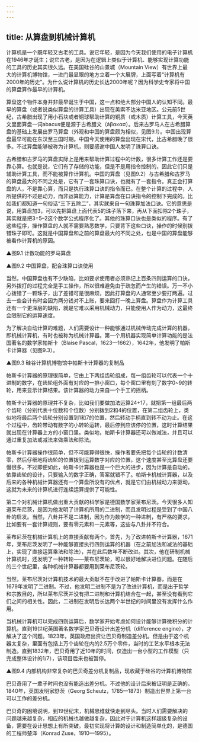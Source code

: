 ```yaml
---
---
---
```

title: 从算盘到机械计算机
---




计算机是一个既年轻又古老的工具。说它年轻，是因为今天我们使用的电子计算机在1946年才诞生；说它古老，是因为在逻辑上类似于计算机、能够实现计算功能的工具的历史其实很久远。在美国硅谷的山景城（Mountain View）有世界上最大的计算机博物馆，一进门最显眼的地方立着一个大展牌，上面写着“计算机有2000年的历史”。为什么说计算机的历史长达2000年呢？因为科学史专家将中国的算盘算作最早的计算机。

算盘这个物件本身并非最早诞生于中国，这一点和绝大部分中国人的认知不同。最早的算盘（或者说类似算盘的计算工具）出现在美索不达米亚地区。公元前5世纪，古希腊出现了用小石块或者铜球帮助计算的铜质（或木质）计算工具，今天英文里面算盘一词abacus便是源于古希腊文（áβακασ）。后来古罗马人在古希腊算盘的基础上发展出罗马算盘（外观和中国的算盘颇为相似，见图9.1）。中国出现算盘最早可能在东汉至三国时期。中国今天使用的算盘出现在宋代，比古希腊晚了很多。不过算盘能够被称为计算机，则要感谢中国人发明了珠算口诀。

古希腊和古罗马的算盘实际上是用来帮助计算过程中的计数，很多计算工作还是要靠心算。也就是说，它们有了存储的功能，但是不是用指令控制的，因此它们只是辅助计算工具，而不能被算作计算机。中国的算盘（见图9.2）与古希腊和古罗马的算盘最大的不同之处是，它有了一套珠算口诀，也就有了一套指令。真正会打算盘的人，不是靠心算，而只是执行珠算口诀的指令而已。在整个计算的过程中，人所提供的不过是动力，而非运算能力，计算是算盘在口诀指令的控制下完成的。比如我们都知道一句俗话“三下五除二”，其实就来自一句珠算加法口诀。它的意思是说，用算盘加3，可以先把算盘上面代表5的珠子落下来，再从下面扣除2个珠子，其实就是把3=5–2这个数学公式程序化了。其他的珠算口诀也是类似的程序。有了这些程序，操作算盘的人就不需要熟悉数学，只要背下这些口诀，操作的时候别拨错珠子即可。这就是中国算盘和之前的算盘最大的不同之处，也是中国的算盘能够被看作计算机的原因。

▲图9.1 计数功能的罗马算盘



▲图9.2 中国算盘，配合珠算口诀使用



当然，中国算盘也有不少缺陷，比如要求使用者必须熟记上百条四则运算的口诀，另外拨打的过程完全是手工操作，所以很难避免由于疏忽而产生的错误。万一不小心拨错了一颗珠子，出了差错可是很麻烦，因此打算盘的人通常至少要打两遍。过去一些会计有时会因为两分钱对不上账，要来回打一晚上算盘。算盘作为计算工具还有一个更深层的缺陷，就是它难以采用机械动力，只能使用人作为动力，这最终会限制它的运算速度。

为了解决自动计算的难题，人们需要设计一种能够通过机械传动完成计算的机器，即机械计算机，有时也被称为机械计算器。第一个用机器实现简单计算功能的是法国著名的数学家帕斯卡（Blaise Pascal，1623—1662），1642年，他发明了帕斯卡计算器（见图9.3）。

▲图9.3 硅谷计算机博物馆中帕斯卡计算器的复制品



帕斯卡计算器的原理很简单，它由上下两组齿轮组成，每一组齿轮可以代表一个十进制的数字，在齿轮组外面有对应的一排小窗口，每个窗口里有刻了数字0~9的转轮，用来显示计算结果。该计算器的动力来自一个手工的摇柄。

帕斯卡计算器的原理并不复杂，比如我们要做加法运算24+17，就把第一组最后两个齿轮（分别代表十位数和个位数）分别拨到2和4的位置，在第二组齿轮上，类似地将最后两个齿轮分别设置到1和7的位置，然后转动手柄直到转不动为止。在这个过程中，齿轮带动有数字的小转轮运转，最后停到应该停的位置，这时计算结果就出现在计算器上方的小窗口里。类似地，帕斯卡计算器还可以做减法，并且可以通过重复加法或减法来做乘法和除法。

帕斯卡计算器操作很简单，但不可能算得很快，操作者要先把每个齿轮的计数清零，然后仔细地将齿轮的位置拨到运算数字对应的位置，这个速度甚至比算盘还要慢很多。不过即便如此，帕斯卡计算器也是一个巨大的进步，因为计算是自动的。依靠齿轮的设计，只要输入的数字正确，答案就错不了。帕斯卡机械计算器，以及后来的各种机械计算器还有一个算盘所没有的优点，就是它们由机械动力来驱动，这就为未来的计算机进行连续运算提供了可能性。

第二个对机械计算机做出重大贡献的科学家是德国数学家莱布尼茨。今天很多人知道莱布尼茨，是因为他发明了计算机所用的二进制，而且发明过程是受到了中国八卦的启发。当然，八卦并不是二进制，因为作为数学的一种进制，有严格的要求，比如要有一套计算规则，要有零元素和一元素等，这些与八卦并不符合。

莱布尼茨在机械计算机上的直接贡献有两个。首先，为了改进帕斯卡计算器，1671年，莱布尼茨发明了一种能够直接执行四则运算的机器（在之前加法和减法的基础上，实现了直接运算乘法和除法），并在此后数年不断改进。其次，他在研制机械计算机时，还发明了一种转轮——莱布尼茨轮，可以很好地解决进位问题。在随后的三个世纪里，各种机械计算器都要用到莱布尼茨轮。

当然，莱布尼茨对计算机技术的最大贡献不在于改进了帕斯卡计算器，而是在1679年发明了二进制。不过，他发明二进制不是为了改进计算机，而是出于哲学和宗教目的，所以莱布尼茨并没有把二进制和计算机结合在一起，甚至没有看到它们之间的相关性。因此，二进制在发明后长达两个半世纪的时间里没有发挥什么作用。

当机械计算机可以完成四则运算后，数学家开始考虑如何设计能够计算微积分的计算机。直到19世纪英国著名数学家巴贝奇设计出差分机（difference engine），才解决了这个问题。1823年，英国政府出资让巴贝奇制造差分机。但是由于这个机器太复杂，里面有包括上万个齿轮在内的2.5万个零件，当时的工艺水平根本无法制造。直到1832年，巴贝奇用了近10年的时间，仅造出一台小型的工作模型（只完成整体设计的1/7），该项目后来也被暂停。

▲图9.4 内部机构非常复杂的巴贝奇差分机复制品，现收藏于硅谷的计算机博物馆



巴贝奇用了一辈子时间也没有能造出差分机。不过他的设计后来被证明是正确的。1840年，英国发明家舒茨（Georg Scheutz，1785—1873）制造出世界上第一台可以工作的差分机。

巴贝奇的困境说明，到19世纪末，机械思维就快走到尽头。当时人们需要解决的问题越来越复杂，相应的机械也越做越复杂，因此对于计算机这样超级复杂的设备，需要在设计思想上有所突破。最初实现将计算的设计和制造简单化的，是德国的工程师楚泽（Konrad Zuse，1910—1995）。